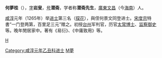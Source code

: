 '''何夢桂'''（{{bd|1229年||1303年|catIdx=H}}），[[表字|字]]'''岩叟'''，[[号|号]]'''潜斋'''，学者称'''潜斋先生'''，[[廣東|廣東]][[文昌|文昌]]（今[[海南|海南]]）人。

[[咸淳|咸淳]]元年（1265年）举[[进士|进士]]第三名（[[探花|探花]]），與侄何景文同登进士。[[宋度宗|宋度宗]]特書”一门登两第，百里足三元”赠之。初授[[台州|台州]]军判官，历官[[太常博士|太常博士]]、[[监察御史|监察御史]]等。晚年閒居家中。著有《易衍》、《中庸致用》等。

[[category:宋朝政治人物|H]]
[[Category:咸淳元年乙丑科进士|Category:咸淳元年乙丑科进士]]
[[Category:何姓|M夢]]
